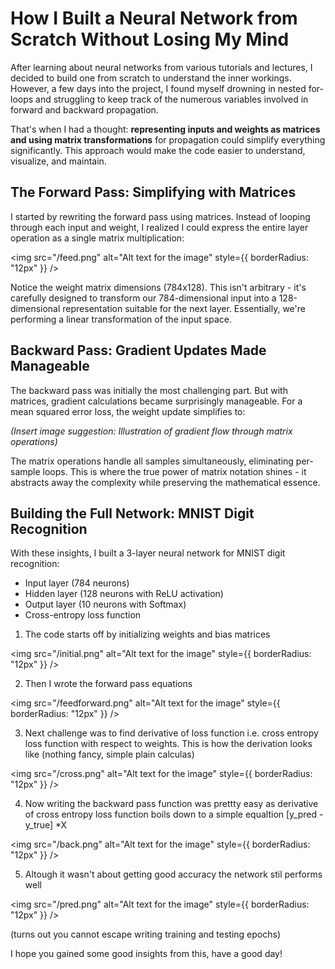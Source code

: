 # How I Built a Neural Network from Scratch Without Losing My Mind

After learning about neural networks from various tutorials and lectures, I decided to build one from scratch to understand the inner workings. However, a few days into the project, I found myself drowning in nested for-loops and struggling to keep track of the numerous variables involved in forward and backward propagation.

That's when I had a thought: **representing inputs and weights as matrices and using matrix transformations** for propagation could simplify everything significantly. This approach would make the code easier to understand, visualize, and maintain.

## The Forward Pass: Simplifying with Matrices

I started by rewriting the forward pass using matrices. Instead of looping through each input and weight, I realized I could express the entire layer operation as a single matrix multiplication:


<img src="/feed.png" alt="Alt text for the image" style={{ borderRadius: "12px" }} />

Notice the weight matrix dimensions (784x128). This isn't arbitrary - it's carefully designed to transform our 784-dimensional input into a 128-dimensional representation suitable for the next layer. Essentially, we're performing a linear transformation of the input space.

## Backward Pass: Gradient Updates Made Manageable

The backward pass was initially the most challenging part. But with matrices, gradient calculations became surprisingly manageable. For a mean squared error loss, the weight update simplifies to:



*(Insert image suggestion: Illustration of gradient flow through matrix operations)*

The matrix operations handle all samples simultaneously, eliminating per-sample loops. This is where the true power of matrix notation shines - it abstracts away the complexity while preserving the mathematical essence.

## Building the Full Network: MNIST Digit Recognition

With these insights, I built a 3-layer neural network for MNIST digit recognition:
- Input layer (784 neurons)
- Hidden layer (128 neurons with ReLU activation)
- Output layer (10 neurons with Softmax)
- Cross-entropy loss function

1. The code starts off by initializing weights and bias matrices

<img src="/initial.png" alt="Alt text for the image" style={{ borderRadius: "12px" }} />

2. Then I wrote the forward pass equations

<img src="/feedforward.png" alt="Alt text for the image" style={{ borderRadius: "12px" }} />

3. Next challenge was to find derivative of loss function i.e. cross entropy loss function with respect to weights.
This is how the derivation looks like (nothing fancy, simple plain calculas)

<img src="/cross.png" alt="Alt text for the image" style={{ borderRadius: "12px" }} />

4. Now writing the backward pass function was prettty easy as derivative of cross entropy loss function boils down to a simple equaltion [y_pred - y_true] *X

<img src="/back.png" alt="Alt text for the image" style={{ borderRadius: "12px" }} />


5. Altough it wasn't about getting good accuracy the network stil performs well 

<img src="/pred.png" alt="Alt text for the image" style={{ borderRadius: "12px" }} />


(turns out you cannot escape writing training and testing epochs)

I hope you gained some good insights from this, have a good day!